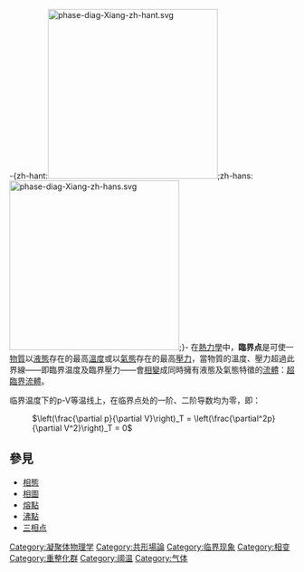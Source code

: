 {{unreferenced|time=2010-09-08T06:54:07+00:00}}
{{NoteTA
|12=zh-cn:压强; zh-hk:壓強; zh-tw:壓力
}}
{{About|热力学上的临界点|其他定义|临界点}}
-{zh-hant:[[File:phase-diag-Xiang-zh-hant.svg|300px]];zh-hans:[[File:phase-diag-Xiang-zh-hans.svg|300px]];}-
在[[熱力學|熱力學]]中，'''臨界点'''是可使一[[物質|物質]]以[[液態|液態]]存在的最高[[溫度|溫度]]或以[[氣態|氣態]]存在的最高[[壓力|壓力]]，當物質的溫度、壓力超過此界線——即臨界温度及臨界壓力——會[[相變|相變]]成同時擁有液態及氣態特徵的[[流體|流體]]：[[超臨界流體|超臨界流體]]。

临界温度下的p-V等温线上，在临界点处的一阶、二阶导数均为零，即：

: <math>\left(\frac{\partial p}{\partial V}\right)_T = \left(\frac{\partial^2p}{\partial V^2}\right)_T = 0</math>

== 參見 ==
* [[相態|相態]]
* [[相圖|相圖]]
* [[熔點|熔點]]
* [[沸點|沸點]]
* [[三相点|三相点]]

{{物质状态}}
{{熱力學小作品}}

[[Category:凝聚体物理学|Category:凝聚体物理学]]
[[Category:共形場論|Category:共形場論]]
[[Category:临界现象|Category:临界现象]]
[[Category:相变|Category:相变]]
[[Category:重整化群|Category:重整化群]]
[[Category:阈温|Category:阈温]]
[[Category:气体|Category:气体]]